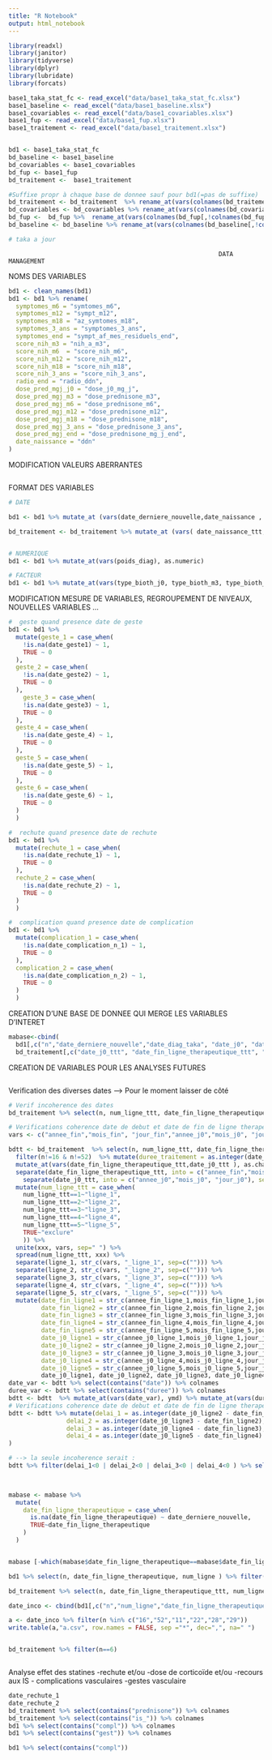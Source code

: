 ```yaml
---
title: "R Notebook"
output: html_notebook
---
```


```r
library(readxl)
library(janitor)
library(tidyverse)
library(dplyr)
library(lubridate)
library(forcats)

base1_taka_stat_fc <- read_excel("data/base1_taka_stat_fc.xlsx")
base1_baseline <- read_excel("data/base1_baseline.xlsx")
base1_covariables <- read_excel("data/base1_covariables.xlsx")
base1_fup <- read_excel("data/base1_fup.xlsx")
base1_traitement <- read_excel("data/base1_traitement.xlsx")


bd1 <- base1_taka_stat_fc
bd_baseline <- base1_baseline
bd_covariables <- base1_covariables
bd_fup <- base1_fup
bd_traitement <-  base1_traitement

#Suffixe propr à chaque base de donnee sauf pour bd1(=pas de suffixe)
bd_traitement <- bd_traitement  %>% rename_at(vars(colnames(bd_traitement[,!colnames(bd_traitement) %in% c("n")])),function(x) paste0(x,"_ttt"))
bd_covariables <- bd_covariables %>% rename_at(vars(colnames(bd_covariables[,!colnames(bd_covariables) %in% c("n")])),function(x) paste0(x,"_cov"))
bd_fup <-  bd_fup %>%  rename_at(vars(colnames(bd_fup[,!colnames(bd_fup) %in% c("n")])),function(x) paste0(x,"_fup"))
bd_baseline <- bd_baseline %>% rename_at(vars(colnames(bd_baseline[,!colnames(bd_baseline) %in% c("N")])),function(x) paste0(x,"_baseline"))

# taka a jour

```


                                                              DATA MANAGEMENT
NOMS DES VARIABLES
```r
bd1 <- clean_names(bd1)
bd1 <- bd1 %>% rename(
  symptomes_m6 = "symtomes_m6",
  symptomes_m12 = "sympt_m12",
  symptomes_m18 = "az_symtomes_m18",
  symptomes_3_ans = "symptomes_3_ans",
  symptomes_end = "sympt_af_mes_residuels_end",
  score_nih_m3 = "nih_a_m3",
  score_nih_m6  = "score_nih_m6",
  score_nih_m12 = "score_nih_m12",
  score_nih_m18 = "score_nih_m18",
  score_nih_3_ans = "score_nih_3_ans",
  radio_end = "radio_ddn",
  dose_pred_mgj_j0 = "dose_j0_mg_j",
  dose_pred_mgj_m3 = "dose_prednisone_m3",
  dose_pred_mgj_m6 = "dose_prednisone_m6",
  dose_pred_mgj_m12 = "dose_prednisone_m12",
  dose_pred_mgj_m18 = "dose_prednisone_m18",
  dose_pred_mgj_3_ans = "dose_prednisone_3_ans",
  dose_pred_mgj_end = "dose_prednisone_mg_j_end",
  date_naissance = "ddn"
)
```

MODIFICATION VALEURS ABERRANTES
```r

```

FORMAT DES VARIABLES
```r
# DATE

bd1 <- bd1 %>% mutate_at (vars(date_derniere_nouvelle,date_naissance , date_diag_taka, date_j0, date_fin_ligne_therapeutique, date_geste1, date_geste2, date_geste3, date_geste_4, date_geste_5, date_geste_6, date_rechute_1, date_rechute_2, date_complication_n_1, date_complication_n_2, date_derniere_nouvelle_inutil ), ymd)

bd_traitement <- bd_traitement %>% mutate_at (vars( date_naissance_ttt, date_j0_ttt, date_fin_ligne_therapeutique_ttt ), ymd)


# NUMERIQUE
bd1 <- bd1 %>% mutate_at(vars(poids_diag), as.numeric)

# FACTEUR
bd1 <- bd1 %>% mutate_at(vars(type_bioth_j0, type_bioth_m3, type_bioth_m6, type_bioth_m12, type_bioth_m18, type_bioth_3_ans, type_bioth_end), as.factor)
```

MODIFICATION MESURE DE VARIABLES, REGROUPEMENT DE NIVEAUX, NOUVELLES VARIABLES ...
```r
#  geste quand presence date de geste
bd1 <- bd1 %>%
  mutate(geste_1 = case_when(
    !is.na(date_geste1) ~ 1,
    TRUE ~ 0
  ),
  geste_2 = case_when(
    !is.na(date_geste2) ~ 1,
    TRUE ~ 0
  ),
    geste_3 = case_when(
    !is.na(date_geste3) ~ 1,
    TRUE ~ 0
  ),
  geste_4 = case_when(
    !is.na(date_geste_4) ~ 1,
    TRUE ~ 0
  ),
  geste_5 = case_when(
    !is.na(date_geste_5) ~ 1,
    TRUE ~ 0
  ),
  geste_6 = case_when(
    !is.na(date_geste_6) ~ 1,
    TRUE ~ 0
  )
  )

#  rechute quand presence date de rechute
bd1 <- bd1 %>%
  mutate(rechute_1 = case_when(
    !is.na(date_rechute_1) ~ 1,
    TRUE ~ 0
  ),
  rechute_2 = case_when(
    !is.na(date_rechute_2) ~ 1,
    TRUE ~ 0
  )
  )

#  complication quand presence date de complication
bd1 <- bd1 %>%
  mutate(complication_1 = case_when(
    !is.na(date_complication_n_1) ~ 1,
    TRUE ~ 0
  ),
  complication_2 = case_when(
    !is.na(date_complication_n_2) ~ 1,
    TRUE ~ 0
  )
  )

```

CREATION D'UNE BASE DE DONNEE QUI MERGE LES VARIABLES D'INTERET 
```r
mabase<-cbind(
  bd1[,c("n","date_derniere_nouvelle","date_diag_taka", "date_j0", "date_fin_ligne_therapeutique", "ligne_en_cours", "num_ligne", "arret_ligne_remissoin_1_echec_0", "date_geste1", "date_geste2", "date_rechute_1", "date_rechute_2", "date_complication_n_1", "date_complication_n_2")], 
  bd_traitement[,c("date_j0_ttt", "date_fin_ligne_therapeutique_ttt", "num_ligne_ttt", "date_derniere_nouvelle_ttt")])
```


CREATION DE VARIABLES POUR LES ANALYSES FUTURES
```r

```


Verification des diverses dates  --> Pour le moment laisser de côté
```r

# Verif incoherence des dates
bd_traitement %>% select(n, num_ligne_ttt, date_fin_ligne_therapeutique_ttt, date_j0_ttt ) %>% mutate(duree_traitement = as.integer(date_fin_ligne_therapeutique_ttt - date_j0_ttt)) %>% filter(duree_traitement<0 | is.na(duree_traitement))

# Verifications coherence date de debut et date de fin de ligne therapeutique
vars <- c("annee_fin","mois_fin", "jour_fin","annee_j0","mois_j0", "jour_j0", "duree_traitement" )

bdtt <- bd_traitement  %>% select(n, num_ligne_ttt, date_fin_ligne_therapeutique_ttt, date_j0_ttt ) %>% 
  filter(n!=16 & n!=52)  %>% mutate(duree_traitement = as.integer(date_fin_ligne_therapeutique_ttt - date_j0_ttt)) %>%
  mutate_at(vars(date_fin_ligne_therapeutique_ttt,date_j0_ttt ), as.character) %>%
  separate(date_fin_ligne_therapeutique_ttt, into = c("annee_fin","mois_fin", "jour_fin"), sep = "-") %>% 
    separate(date_j0_ttt, into = c("annee_j0","mois_j0", "jour_j0"), sep = "-") %>% 
  mutate(num_ligne_ttt = case_when(
    num_ligne_ttt==1~"ligne_1",
    num_ligne_ttt==2~"ligne_2",
    num_ligne_ttt==3~"ligne_3",
    num_ligne_ttt==4~"ligne_4",
    num_ligne_ttt==5~"ligne_5",
    TRUE~"exclure"
    )) %>% 
  unite(xxx, vars, sep=" ") %>% 
  spread(num_ligne_ttt, xxx) %>% 
  separate(ligne_1, str_c(vars, "_ligne_1", sep=c(""))) %>% 
  separate(ligne_2, str_c(vars, "_ligne_2", sep=c(""))) %>%
  separate(ligne_3, str_c(vars, "_ligne_3", sep=c(""))) %>% 
  separate(ligne_4, str_c(vars, "_ligne_4", sep=c(""))) %>% 
  separate(ligne_5, str_c(vars, "_ligne_5", sep=c(""))) %>% 
  mutate(date_fin_ligne1 = str_c(annee_fin_ligne_1,mois_fin_ligne_1,jour_fin_ligne_1,sep="-"),
         date_fin_ligne2 = str_c(annee_fin_ligne_2,mois_fin_ligne_2,jour_fin_ligne_2,sep="-"),
         date_fin_ligne3 = str_c(annee_fin_ligne_3,mois_fin_ligne_3,jour_fin_ligne_3,sep="-"),
         date_fin_ligne4 = str_c(annee_fin_ligne_4,mois_fin_ligne_4,jour_fin_ligne_4,sep="-"),
         date_fin_ligne5 = str_c(annee_fin_ligne_5,mois_fin_ligne_5,jour_fin_ligne_5,sep="-"),
         date_j0_ligne1 = str_c(annee_j0_ligne_1,mois_j0_ligne_1,jour_j0_ligne_1,sep="-"),
         date_j0_ligne2 = str_c(annee_j0_ligne_2,mois_j0_ligne_2,jour_j0_ligne_2,sep="-"),
         date_j0_ligne3 = str_c(annee_j0_ligne_3,mois_j0_ligne_3,jour_j0_ligne_3,sep="-"),
         date_j0_ligne4 = str_c(annee_j0_ligne_4,mois_j0_ligne_4,jour_j0_ligne_4,sep="-"),
         date_j0_ligne5 = str_c(annee_j0_ligne_5,mois_j0_ligne_5,jour_j0_ligne_5,sep="-"))%>% select(n,date_fin_ligne1, date_fin_ligne2, date_fin_ligne3, date_fin_ligne4, date_fin_ligne5,
         date_j0_ligne1, date_j0_ligne2, date_j0_ligne3, date_j0_ligne4, date_j0_ligne5, duree_traitement_ligne_1, duree_traitement_ligne_2, duree_traitement_ligne_3, duree_traitement_ligne_4, duree_traitement_ligne_5)
date_var <- bdtt %>% select(contains("date")) %>% colnames
duree_var <- bdtt %>% select(contains("duree")) %>% colnames 
bdtt <- bdtt  %>% mutate_at(vars(date_var), ymd) %>% mutate_at(vars(duree_var), as.integer)      
# Verifications coherence date de debut et date de fin de ligne therapeutique
bdtt <- bdtt %>% mutate(delai_1 = as.integer(date_j0_ligne2 - date_fin_ligne1),
                delai_2 = as.integer(date_j0_ligne3 - date_fin_ligne2),
                delai_3 = as.integer(date_j0_ligne4 - date_fin_ligne3),
                delai_4 = as.integer(date_j0_ligne5 - date_fin_ligne4)
)

# --> la seule incoherence serait : 
bdtt %>% filter(delai_1<0 | delai_2<0 | delai_3<0 | delai_4<0 ) %>% select(n , date_fin_ligne4, date_j0_ligne5, delai_4)

                
```


```r

mabase <- mabase %>% 
  mutate(
    date_fin_ligne_therapeutique = case_when(
      is.na(date_fin_ligne_therapeutique) ~ date_derniere_nouvelle,
      TRUE~date_fin_ligne_therapeutique
    )
  )


mabase [-which(mabase$date_fin_ligne_therapeutique==mabase$date_fin_ligne_therapeutique_ttt), c("n","num_ligne", "date_fin_ligne_therapeutique","date_fin_ligne_therapeutique_ttt", "date_derniere_nouvelle")]

bd1 %>% select(n, date_fin_ligne_therapeutique, num_ligne ) %>% filter(n %in% c("11","22", "28", "29" ))

bd_traitement %>% select(n, date_fin_ligne_therapeutique_ttt, num_ligne_ttt, date_derniere_nouvelle_ttt ) %>% filter(n %in% c("11","22", "28", "29" ))

date_inco <- cbind(bd1[,c("n","num_ligne","date_fin_ligne_therapeutique","date_derniere_nouvelle")], bd_traitement[,c("date_fin_ligne_therapeutique_ttt", "date_derniere_nouvelle_ttt")])

a <- date_inco %>% filter(n %in% c("16","52","11","22","28","29"))
write.table(a,"a.csv", row.names = FALSE, sep ="*", dec=",", na=" ")


bd_traitement %>% filter(n==6)

```


```r



```


Analyse effet des statines
-rechute et/ou
-dose de corticoïde et/ou
-recours aux IS
- complications vasculaires
-gestes vasculaire
```r
date_rechute_1
date_rechute_2
bd_traitement %>% select(contains("prednisone")) %>% colnames
bd_traitement %>% select(contains("is_")) %>% colnames
bd1 %>% select(contains("compl")) %>% colnames
bd1 %>% select(contains("gest")) %>% colnames

bd1 %>% select(contains("compl"))
  
```

